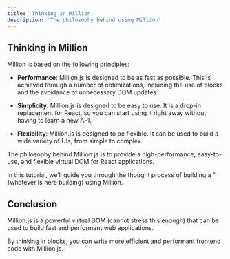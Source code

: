 ```yaml
---
title: 'Thinking in Million'
description: 'The philosophy behind using Million'
---
```


## Thinking in Million

Million is based on the following principles:

- __Performance__: Million.js is designed to be as fast as possible. This is achieved through a number of optimizations, including the use of blocks and the avoidance of unnecessary DOM updates.

- __Simplicity__: Million.js is designed to be easy to use. It is a drop-in replacement for React, so you can start using it right away without having to learn a new API.

- __Flexibility__: Million.js is designed to be flexible. It can be used to build a wide variety of UIs, from simple to complex.


The philosophy behind Million.js is to provide a high-performance, easy-to-use, and flexible virtual DOM for React applications.

In this tutorial, we’ll guide you through the thought process of building a "{whatever Is here building} using Million.





## Conclusion

Million.js is a powerful virtual DOM (cannot stress this enough) that can be used to build fast and performant web applications. 

By thinking in blocks, you can write more efficient and performant frontend code with Million.js.







